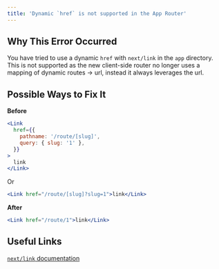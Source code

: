 ```yaml
---
title: 'Dynamic `href` is not supported in the App Router'
---
```


## Why This Error Occurred

You have tried to use a dynamic `href` with `next/link` in the `app` directory. This is not supported as the new client-side router no longer uses a mapping of dynamic routes -> url, instead it always leverages the url.

## Possible Ways to Fix It

**Before**

```jsx filename="app/page.js"
<Link
  href={{
    pathname: '/route/[slug]',
    query: { slug: '1' },
  }}
>
  link
</Link>
```

Or

```jsx filename="app/page.js"
<Link href="/route/[slug]?slug=1">link</Link>
```

**After**

```jsx filename="app/page.js"
<Link href="/route/1">link</Link>
```

## Useful Links

[`next/link` documentation](/docs/pages/api-reference/components/link#href-required)

